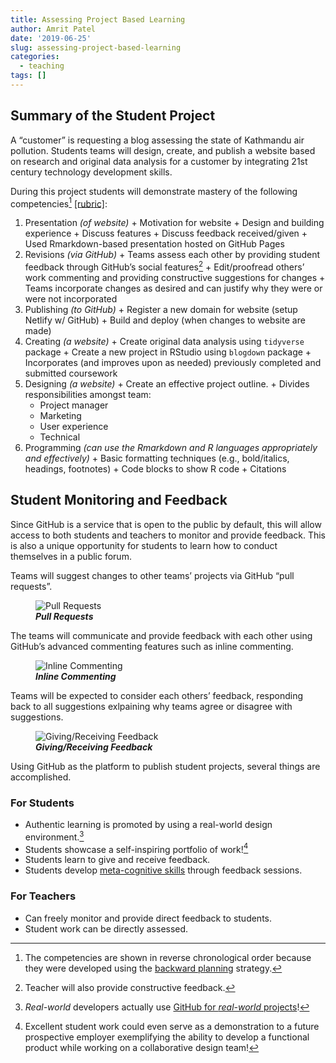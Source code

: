 ```yaml
---
title: Assessing Project Based Learning
author: Amrit Patel
date: '2019-06-25'
slug: assessing-project-based-learning
categories:
  - teaching
tags: []
---
```


## Summary of the Student Project

A "customer" is requesting a blog assessing the state of Kathmandu air pollution. Students teams will design, create, and publish a website based on research and original data analysis for a customer by integrating 21st century technology development skills.

During this project students will demonstrate mastery of the following competencies[^1] [[rubric]](http://www.quickrubric.com/r#/qr/amritpatel/website-project):

  1. Presentation *(of website)*
    + Motivation for website
    + Design and building experience
    + Discuss features
    + Discuss feedback received/given
    + Used Rmarkdown-based presentation hosted on GitHub Pages
  1. Revisions *(via GitHub)*
    + Teams assess each other by providing student feedback through GitHub's social features[^2]
    + Edit/proofread others' work commenting and providing constructive suggestions for changes
    + Teams incorporate changes as desired and can justify why they were or were not incorporated
  1. Publishing *(to GitHub)*
    + Register a new domain for website (setup Netlify w/ GitHub)
    + Build and deploy (when changes to website are made)
  1. Creating *(a website)*
    + Create original data analysis using `tidyverse` package
    + Create a new project in RStudio using `blogdown` package
    + Incorporates (and improves upon as needed) previously completed and submitted coursework
  1. Designing *(a website)*
    + Create an effective project outline.
    + Divides responsibilities amongst team:
        - Project manager
        - Marketing
        - User experience
        - Technical    
  1. Programming *(can use the Rmarkdown and R languages appropriately and effectively)*
    + Basic formatting techniques (e.g., bold/italics, headings, footnotes)
    + Code blocks to show R code
    + Citations
    
[^1]: The competencies are shown in reverse chronological order because they were developed using the [backward planning](https://www.opencolleges.edu.au/informed/features/reverse-planning-can-help-students-reach-goals/) strategy.
[^2]: Teacher will also provide constructive feedback.

## Student Monitoring and Feedback

Since GitHub is a service that is open to the public by default, this will allow access to both students and teachers to monitor and provide feedback. This is also a unique opportunity for students to learn how to conduct themselves in a public forum.

Teams will suggest changes to other teams' projects via GitHub "pull requests".

![***Pull Requests***](https://help.github.com/assets/images/help/repository/repo-tabs-pull-requests.png)

The teams will communicate and provide feedback with each other using GitHub's advanced commenting features such as inline commenting.

![***Inline Commenting***](https://help.github.com/assets/images/help/commits/hover-comment-icon.gif)

Teams will be expected to consider each others' feedback, responding back to all suggestions exlpaining why teams agree or disagree with suggestions.

![***Giving/Receiving Feedback***](https://help.github.com/assets/images/help/pull_requests/conversation.png)

Using GitHub as the platform to publish student projects, several things are accomplished.

### For Students

  - Authentic learning is promoted by using a real-world design environment.[^3]
  - Students showcase a self-inspiring portfolio of work![^4]
  - Students learn to give and receive feedback.
  - Students develop [meta-cognitive skills](https://lincs.ed.gov/state-resources/federal-initiatives/teal/guide/metacognitive) through feedback sessions.
  
### For Teachers

  - Can freely monitor and provide direct feedback to students.
  - Student work can be directly assessed.
  
[^3]: *Real-world* developers actually use [GitHub for *real-world* projects](https://github.com/explore)!
[^4]: Excellent student work could even serve as a demonstration to a future prospective employer exemplifying the ability to develop a functional product while working on a collaborative design team! 


 